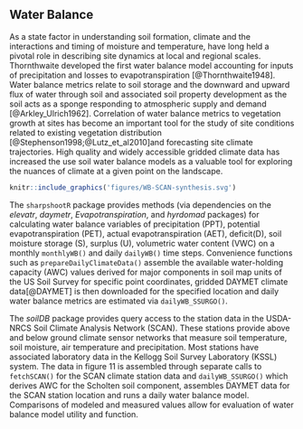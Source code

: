 
## Water Balance
  
As a state factor in understanding soil formation, climate and the interactions and timing of moisture and temperature, have long held a pivotal role in describing site dynamics at local and regional scales. Thornthwaite developed the first water balance model accounting for inputs of precipitation and losses to evapotranspiration [@Thornthwaite1948]. Water balance metrics relate to soil storage and the downward and upward flux of water through soil and associated soil property development as the soil acts as a sponge responding to atmospheric supply and demand [@Arkley_Ulrich1962].  Correlation of water balance metrics to vegetation growth at sites has become an important tool for the study of site conditions related to existing vegetation distribution [@Stephenson1998;@Lutz_et_al2010]and forecasting site climate trajectories.  High quality and widely accessible gridded climate data has increased the use soil water balance models as a valuable tool for exploring the nuances of climate at a given point on the landscape.   

```r
knitr::include_graphics('figures/WB-SCAN-synthesis.svg')
```

The `sharpshootR` package provides methods (via dependencies on the *elevatr*, *daymetr*, *Evapotranspiration*, and *hyrdomad* packages) for calculating water balance variables of precipitation (PPT), potential evapotranspiration (PET), actual evapotranspiration (AET), deficit(D), soil moisture storage (S), surplus (U), volumetric water content (VWC) on a monthly `monthlyWB()` and daily `dailyWB()` time steps.  Convenience functions such as `prepareDailyClimateData()` assemble the available water-holding capacity (AWC) values derived for major components in soil map units of the US Soil Survey for specific point coordinates, gridded DAYMET climate data[@DAYMET] is then downloaded for the specified location and daily water balance metrics are estimated via `dailyWB_SSURGO()`.  

The *soilDB* package provides query access to the station data in the USDA-NRCS Soil Climate Analysis Network (SCAN).  These stations provide above and below ground climate sensor networks that measure soil temperature, soil moisture, air temperature and precipitation.  Most stations have associated laboratory data in the Kellogg Soil Survey Laboratory (KSSL) system.  The data in figure 11 is assembled through separate calls to `fetchSCAN()` for the SCAN climate station data and `dailyWB_SSURGO()` which derives AWC for the Scholten soil component, assembles DAYMET data for the SCAN station location and runs a daily water balance model.  Comparisons of modeled and measured values allow for evaluation of water balance model utility and function.



